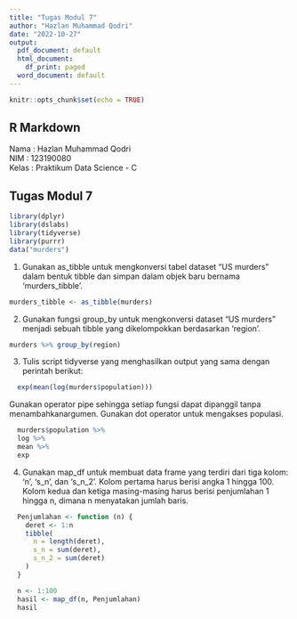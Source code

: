 ---
title: "Tugas Modul 7"
author: "Hazlan Muhammad Qodri"
date: "2022-10-27"
output:
  pdf_document: default
  html_document:
    df_print: paged
  word_document: default
---

```{r setup, include=FALSE}
knitr::opts_chunk$set(echo = TRUE)
```

## R Markdown
Nama        : Hazlan Muhammad Qodri  
NIM         : 123190080  
Kelas       : Praktikum Data Science - C 

## Tugas Modul 7

```{r murders}
library(dplyr)
library(dslabs)
library(tidyverse)
library(purrr)
data("murders")
```  

1. Gunakan as_tibble untuk mengkonversi tabel dataset “US murders” dalam bentuk tibble dan simpan dalam objek baru bernama ‘murders_tibble’.

```{r}
murders_tibble <- as_tibble(murders)
``` 

2. Gunakan fungsi group_by untuk mengkonversi dataset “US murders” menjadi sebuah tibble yang dikelompokkan berdasarkan ‘region’.  

```{r}
murders %>% group_by(region)
```   


3. Tulis script tidyverse yang menghasilkan output yang sama dengan perintah berikut:  
```{r}
  exp(mean(log(murders$population)))
```   
Gunakan operator pipe sehingga setiap fungsi dapat dipanggil tanpa menambahkanargumen. Gunakan dot operator untuk mengakses populasi.  

```{r}
  murders$population %>%
  log %>%
  mean %>%
  exp
```   

4. Gunakan map_df untuk membuat data frame yang terdiri dari tiga kolom: ‘n’, ‘s_n’, dan ‘s_n_2’. Kolom pertama harus berisi angka 1 hingga 100. Kolom kedua dan ketiga masing-masing harus berisi penjumlahan 1 hingga n, dimana n menyatakan jumlah baris.

```{r}
  Penjumlahan <- function (n) {
    deret <- 1:n
    tibble(
      n = length(deret),
      s_n = sum(deret),
      s_n_2 = sum(deret)
    )
  }

  n <- 1:100
  hasil <- map_df(n, Penjumlahan)
  hasil
```  

